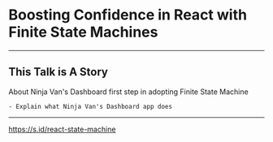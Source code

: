 

<Head>
  <title>Boosting Confidence in React with Finite State Machines</title>
</Head>

# Boosting Confidence in React with Finite State Machines

---

## This Talk is A Story

About Ninja Van's Dashboard first step in adopting Finite State Machine

```notes
- Explain what Ninja Van's Dashboard app does
```

---

<https://s.id/react-state-machine>
